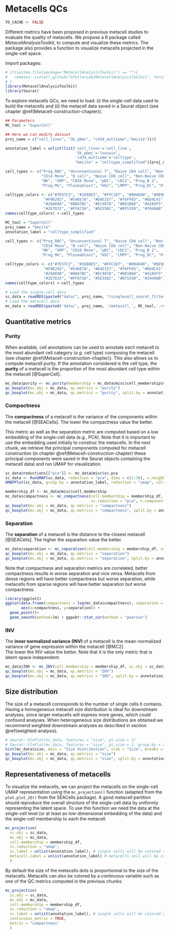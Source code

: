 # Metacells QCs {#QCs}

```r
TO_CACHE <- FALSE
```


Different metrics have been proposed in previous metacell studies to evaluate the quality of metacells.
We propose a R package called *MetacellAnalysisToolkit*, to compute and visualize these metrics. 
The package also provides a function to visualize metacells projected in the single-cell space.

Import packages:

```r
# if(system.file(package='MetacellAnalysisToolkit') == ""){
#   remotes::install_github("GfellerLab/MetacellAnalysisToolkit", force = TRUE, upgrade = FALSE)
# } 
library(MetacellAnalysisToolkit)
library(Seurat)
```

To explore metacells QCs, we need to load: 
(i) the single-cell data used to build the metacells and 
(ii) the metacell data saved in a Seurat object (see chapter \@ref(Metacell-construction-chapter)).

```r
## Parameters
MC_tool = "SuperCell"

## Here we can modify dataset
proj_name = c("cell_lines", "3k_pbmc", "cd34_multiome","bmcite")[4]

annotation_label = unlist(list('cell_lines'='cell_line',
                               '3k_pbmc'='louvain',
                               'cd34_multiome'='celltype',
                               "bmcite" = "celltype_simplified")[proj_name])

cell_types <- c("Prog_RBC", "Unconventional T", "Naive CD4 cell", "Non-Naive CD4 cell", 
                "CD14 Mono", "B cell", "Naive CD8 cell", "Non-Naive CD8 cell", 
                "NK", "GMP", "CD16 Mono", "pDC", "cDC2", "Prog_B 2", 
                "Prog_Mk", "Plasmablast", "HSC", "LMPP", "Prog_DC", "Prog_B 1")

celltype_colors <- c("#7E57C2", "#1E88E5", "#FFC107", "#004D40", "#9E9D24", 
                 "#F06292", "#546E7A", "#D4E157", "#76FF03", "#6D4C41", 
                 "#26A69A", "#AB47BC", "#EC407A", "#D81B60", "#42A5F5", 
                 "#2E7D32", "#FFA726", "#5E35B1", "#EF5350", "#3949AB")
names(celltype_colors) <-cell_types
```

```r
MC_tool = "SuperCell"
proj_name = "bmcite"
annotation_label = "celltype_simplified"

cell_types <- c("Prog_RBC", "Unconventional T", "Naive CD4 cell", "Non-Naive CD4 cell", 
                "CD14 Mono", "B cell", "Naive CD8 cell", "Non-Naive CD8 cell", 
                "NK", "GMP", "CD16 Mono", "pDC", "cDC2", "Prog_B 2", 
                "Prog_Mk", "Plasmablast", "HSC", "LMPP", "Prog_DC", "Prog_B 1")

celltype_colors <- c("#7E57C2", "#1E88E5", "#FFC107", "#004D40", "#9E9D24", 
                 "#F06292", "#546E7A", "#D4E157", "#76FF03", "#6D4C41", 
                 "#26A69A", "#AB47BC", "#EC407A", "#D81B60", "#42A5F5", 
                 "#2E7D32", "#FFA726", "#5E35B1", "#EF5350", "#3949AB")
names(celltype_colors) <-cell_types

# Load the single-cell data 
sc_data = readRDS(paste0("data/", proj_name, "/singlecell_seurat_filtered.rds"))
# Load the metacell data 
mc_data = readRDS(paste0('data/', proj_name, '/metacell_', MC_tool,'.rds'))
```

## Quantitative metrics

### Purity
When available, cell annotations can be used to annotate each metacell to the most abundant cell category (*e.g.* cell type) composing the metacell (see chapter \@ref(Metacell-construction-chapter)). 
This also allows us to compute metacell purity. If the annotation considered is the cell type, the **purity** of a metacell is the proportion of the most abundant 
cell type within the metacell [@SuperCell].
```r
mc_data$purity <- mc_purity(membership = mc_data@misc$cell_membership$membership, annotation = sc_data@meta.data[, annotation_label])
qc_boxplot(mc.obj = mc_data, qc.metrics = "purity")
qc_boxplot(mc.obj = mc_data, qc.metrics = "purity", split.by = annotation_label)
``` 

### Compactness
The **compactness** of a metacell is the variance of the components within the metacell [@SEACells].
The lower the compactness value the better.

This metric as well as the separation metric are computed based on a low embedding of the single-cell data (e.g., PCA). 
Note that it is important to use the embedding used initially to construc the metacells.
In the next chunk, we retrieve the principal components computed for metacell construction 
(in chapter \@ref(Metacell-construction-chapter) these principal components were saved in the Seurat objects containing the metacell data) 
and run UMAP for visualization.

```r
sc_data@reductions[["pca"]] <- mc_data@misc$sc.pca
sc_data <- RunUMAP(sc_data, reduction = "pca", dims = c(1:30), n.neighbors = 15, verbose = F, min.dist = 0.5)
UMAPPlot(sc_data, group.by = annotation_label, reduction = "umap", cols=celltype_colors)
```

```r
membership_df <- mc_data@misc$cell_membership
mc_data$compactness <- mc_compactness(cell.membership = membership_df, sc.obj = sc_data,
                                      sc.reduction = "pca", n.components = 30, diffusion.components = T)
qc_boxplot(mc.obj = mc_data, qc.metrics = "compactness")
qc_boxplot(mc.obj = mc_data, qc.metrics = "compactness", split.by = annotation_label)
``` 

### Separation
The **separation** of a metacell is the distance to the closest metacell [@SEACells]. 
The higher the separation value the better.

```r
mc_data$separation <- mc_separation(cell.membership = membership_df, sc.obj = sc_data, sc.reduction = "pca", diffusion.components = T)
qc_boxplot(mc.obj = mc_data, qc.metrics = "separation")
qc_boxplot(mc.obj = mc_data, qc.metrics = "separation", split.by = annotation_label)
``` 

Note that compactness and separation metrics are correlated, better compactness results in worse separation and vice versa. 
Metacells from dense regions will have better compactness but worse separation, 
while metacells from sparse regions will have better separation but worse compactness. 
```r
library(ggplot2)
ggplot(data.frame(compactness = log(mc_data$compactness), separation = log(mc_data$separation)), 
       aes(x=compactness, y=separation)) + 
  geom_point()+
  geom_smooth(method=lm) + ggpubr::stat_cor(method = "pearson")
```

### INV
The **inner normalized variance (INV)** of a metacell is the mean-normalized variance of gene expression within the metacell [@MC2].  
The lower the INV value the better. 
Note that it is the only metric that is latent-space independent.

```r
mc_data$INV <- mc_INV(cell.membership = membership_df, sc.obj = sc_data, group.label = "membership")
qc_boxplot(mc.obj = mc_data, qc.metrics = "INV")
qc_boxplot(mc.obj = mc_data, qc.metrics = "INV", split.by = annotation_label)
``` 

## Size distribution

The size of a metacell corresponds to the number of single cells it contains.
Having a homogeneous metacell size distribution is ideal for downstream analyses, since larger metacells will express more genes,
which could confound analyses. When heterogeneous size distributions are obtained we recommend weighted downstream analyses as described in section \@ref(weighted-analysis).  

```r
# Seurat::VlnPlot(mc_data, features = "size", pt.size = 2)
# Seurat::VlnPlot(mc_data, features = "size", pt.size = 2, group.by = annotation_label)
hist(mc_data$size, main = "Size distribution", xlab = "Size", breaks = 30)
qc_boxplot(mc.obj = mc_data, qc.metrics = "size")
qc_boxplot(mc.obj = mc_data, qc.metrics = "size", split.by = annotation_label) 
``` 

## Representativeness of metacells 
To visualize the metacells, we can project the metacells on the single-cell UMAP representation using the `mc_projection()` function (adapted from the `plot.plot_2D()` from the SEACells package).
A good metacell partition should reproduce the overall structure of the single-cell data by uniformly representing the latent space.
To use this function we need the data at the single-cell level (or at least an low-dimensional embedding of the data) and the single-cell membership to each the metacell.

```r

mc_projection(
  sc.obj = sc_data, 
  mc.obj = mc_data,
  cell.membership = membership_df,
  sc.reduction = "umap", 
  sc.label = unlist(annotation_label), # single cells will be colored according the sc.label  
  metacell.label = unlist(annotation_label) # metacells cell will be colored according the metacell.label
  )

```

By default the size of the metacells dots is proportionnal to the size of the metacells.
Metacells can also be colored by a continuous variable such as one of the QC metrics computed in the previous chunks:

```r
mc_projection(
  sc.obj = sc_data, 
  mc.obj = mc_data, 
  cell.membership = membership_df,
  sc.reduction = "umap", 
  sc.label = unlist(annotation_label), # single cells will be colored according the sc.label  
  continuous_metric = TRUE,
  metric = "compactness"
  )
```
